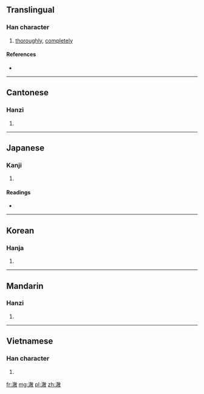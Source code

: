 ==Translingual==

===Han character===
{{Han char|rn=85|rad=水|as=12|sn=15|four=3814<sub>0</sub>|canj=水卜月大 (EYBK)|ids=⿰氵⿰育攵}}

# [[thoroughly]], [[completely]]

====References====
* {{Han ref|kx=0651.290|dkj=18319|dj=1062.010|hdz=31747.040|uh=6F88|ud=28552|bh=BAAB|bd=47787}}

----

==Cantonese==

===Hanzi===
{{yue-hanzi|jyut=|y=chit3}}

# {{defn|Cantonese|sort=水12}}

----

==Japanese==

===Kanji===
{{ja-kanji|grade=|rs=水12}}

# {{defn|Japanese|sort=水12}}

====Readings====
* {{ja-readings|on=[[てつ]] (tetsu), [[でち]] (dechi)|kun=[[きよい]] (kiyoi)}}

----

==Korean==

===Hanja===
{{ko-hanja|hangeul=철|eumhun=|rv=cheol|mr=ch'ŏl|y=chel}}

# {{defn|Korean|sort=水12}}

----

==Mandarin==

===Hanzi===
{{cmn-hanzi|pin=[[chè]] ([[che4]]), [[hàn]] ([[han4]])|wg=ch'e<sup>4</sup>, han<sup>4</sup>}}

# {{defn|Mandarin|sort=水12}}

----

==Vietnamese==

===Han character===
{{vi-hantu|[[triệt]]|rs=水12}}

# {{defn|Vietnamese|sort=水12}}

[[fr:澈]]
[[mg:澈]]
[[pl:澈]]
[[zh:澈]]